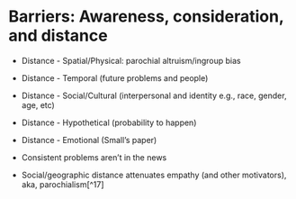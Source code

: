 # Barriers: Awareness, consideration, and distance {#aware-distance}

<!-- ?cuddy\_ea\_2007 (Sudhir ea, \'16) -->


- Distance - Spatial/Physical: parochial altruism/ingroup bias

- Distance - Temporal (future problems and people)

- Distance - Social/Cultural (interpersonal and identity e.g., race, gender, age, etc)

- Distance - Hypothetical (probability to happen)

- Distance - Emotional (Small's paper)

- Consistent problems aren't in the news

- Social/geographic distance attenuates empathy (and other motivators), aka, parochialism[^17]
